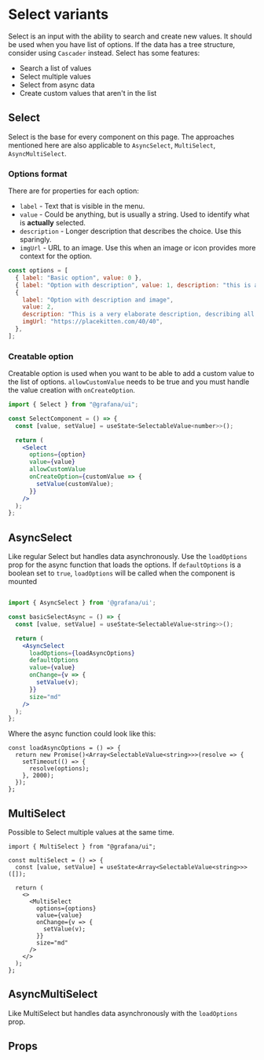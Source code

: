 
# Select variants

Select is an input with the ability to search and create new values. It should be used when you have list of options. If the data has a tree structure, consider using `Cascader` instead.
Select has some features:

- Search a list of values
- Select multiple values
- Select from async data
- Create custom values that aren't in the list

## Select

Select is the base for every component on this page. The approaches mentioned here are also applicable to `AsyncSelect`, `MultiSelect`, `AsyncMultiSelect`.

### Options format

There are for properties for each option:

- `label` - Text that is visible in the menu.
- `value` - Could be anything, but is usually a string. Used to identify what is **actually** selected.
- `description` - Longer description that describes the choice. Use this sparingly.
- `imgUrl` - URL to an image. Use this when an image or icon provides more context for the option.

```jsx
const options = [
  { label: "Basic option", value: 0 },
  { label: "Option with description", value: 1, description: "this is a description" },
  {
    label: "Option with description and image",
    value: 2,
    description: "This is a very elaborate description, describing all the wonders in the world.",
    imgUrl: "https://placekitten.com/40/40",
  },
];
```

### Creatable option

Creatable option is used when you want to be able to add a custom value to the list of options. `allowCustomValue` needs to be true and you must handle the value creation with `onCreateOption`.

```jsx
import { Select } from "@grafana/ui";

const SelectComponent = () => {
  const [value, setValue] = useState<SelectableValue<number>>();

  return (
    <Select
      options={option}
      value={value}
      allowCustomValue
      onCreateOption={customValue => {
        setValue(customValue);
      }}
    />
  );
};
```

## AsyncSelect

Like regular Select but handles data asynchronously. Use the `loadOptions` prop for the async function that loads the options. If `defaultOptions` is a boolean set to `true`, `loadOptions` will be called when the component is mounted

```jsx

import { AsyncSelect } from '@grafana/ui';

const basicSelectAsync = () => {
  const [value, setValue] = useState<SelectableValue<string>>();

  return (
    <AsyncSelect
      loadOptions={loadAsyncOptions}
      defaultOptions
      value={value}
      onChange={v => {
        setValue(v);
      }}
      size="md"
    />
  );
};

```

Where the async function could look like this:

```tsx
const loadAsyncOptions = () => {
  return new Promise()<Array<SelectableValue<string>>>(resolve => {
    setTimeout(() => {
      resolve(options);
    }, 2000);
  });
};
```

## MultiSelect

Possible to Select multiple values at the same time.

```tsx
import { MultiSelect } from "@grafana/ui";

const multiSelect = () => {
  const [value, setValue] = useState<Array<SelectableValue<string>>>([]);

  return (
    <>
      <MultiSelect
        options={options}
        value={value}
        onChange={v => {
          setValue(v);
        }}
        size="md"
      />
    </>
  );
};
```

## AsyncMultiSelect

Like MultiSelect but handles data asynchronously with the `loadOptions` prop.

## Props

<Props of={Select} />
